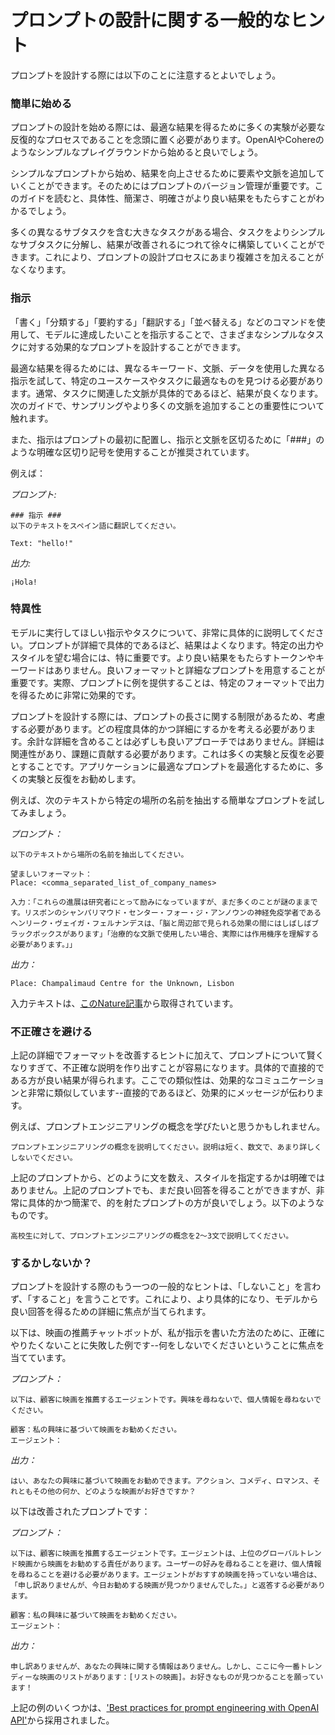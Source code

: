 # プロンプトの設計に関する一般的なヒント

プロンプトを設計する際には以下のことに注意するとよいでしょう。

### 簡単に始める
プロンプトの設計を始める際には、最適な結果を得るために多くの実験が必要な反復的なプロセスであることを念頭に置く必要があります。OpenAIやCohereのようなシンプルなプレイグラウンドから始めると良いでしょう。

シンプルなプロンプトから始め、結果を向上させるために要素や文脈を追加していくことができます。そのためにはプロンプトのバージョン管理が重要です。このガイドを読むと、具体性、簡潔さ、明確さがより良い結果をもたらすことがわかるでしょう。

多くの異なるサブタスクを含む大きなタスクがある場合、タスクをよりシンプルなサブタスクに分解し、結果が改善されるにつれて徐々に構築していくことができます。これにより、プロンプトの設計プロセスにあまり複雑さを加えることがなくなります。

### 指示
「書く」「分類する」「要約する」「翻訳する」「並べ替える」などのコマンドを使用して、モデルに達成したいことを指示することで、さまざまなシンプルなタスクに対する効果的なプロンプトを設計することができます。

最適な結果を得るためには、異なるキーワード、文脈、データを使用した異なる指示を試して、特定のユースケースやタスクに最適なものを見つける必要があります。通常、タスクに関連した文脈が具体的であるほど、結果が良くなります。次のガイドで、サンプリングやより多くの文脈を追加することの重要性について触れます。

また、指示はプロンプトの最初に配置し、指示と文脈を区切るために「###」のような明確な区切り記号を使用することが推奨されています。

例えば：

*プロンプト:*
```
### 指示 ###
以下のテキストをスペイン語に翻訳してください。

Text: "hello!"
```

*出力:*
```
¡Hola!
```
### 特異性
モデルに実行してほしい指示やタスクについて、非常に具体的に説明してください。プロンプトが詳細で具体的であるほど、結果はよくなります。特定の出力やスタイルを望む場合には、特に重要です。より良い結果をもたらすトークンやキーワードはありません。良いフォーマットと詳細なプロンプトを用意することが重要です。実際、プロンプトに例を提供することは、特定のフォーマットで出力を得るために非常に効果的です。

プロンプトを設計する際には、プロンプトの長さに関する制限があるため、考慮する必要があります。どの程度具体的かつ詳細にするかを考える必要があります。余計な詳細を含めることは必ずしも良いアプローチではありません。詳細は関連性があり、課題に貢献する必要があります。これは多くの実験と反復を必要とすることです。アプリケーションに最適なプロンプトを最適化するために、多くの実験と反復をお勧めします。

例えば、次のテキストから特定の場所の名前を抽出する簡単なプロンプトを試してみましょう。

*プロンプト：*
```
以下のテキストから場所の名前を抽出してください。

望ましいフォーマット：
Place: <comma_separated_list_of_company_names>

入力：「これらの進展は研究者にとって励みになっていますが、まだ多くのことが謎のままです。リスボンのシャンパリマウド・センター・フォー・ジ・アンノウンの神経免疫学者であるヘンリーク・ヴェイガ・フェルナンデスは、「脳と周辺部で見られる効果の間にはしばしばブラックボックスがあります」「治療的な文脈で使用したい場合、実際には作用機序を理解する必要があります。」」

```

*出力：*
```
Place: Champalimaud Centre for the Unknown, Lisbon
```

入力テキストは、[このNature記事](https://www.nature.com/articles/d41586-023-00509-z)から取得されています。

### 不正確さを避ける

上記の詳細でフォーマットを改善するヒントに加えて、プロンプトについて賢くなりすぎて、不正確な説明を作り出すことが容易になります。具体的で直接的である方が良い結果が得られます。ここでの類似性は、効果的なコミュニケーションと非常に類似しています--直接的であるほど、効果的にメッセージが伝わります。

例えば、プロンプトエンジニアリングの概念を学びたいと思うかもしれません。

```
プロンプトエンジニアリングの概念を説明してください。説明は短く、数文で、あまり詳しくしないでください。
```

上記のプロンプトから、どのように文を数え、スタイルを指定するかは明確ではありません。上記のプロンプトでも、まだ良い回答を得ることができますが、非常に具体的かつ簡潔で、的を射たプロンプトの方が良いでしょう。以下のようなものです。

```
高校生に対して、プロンプトエンジニアリングの概念を2〜3文で説明してください。
```

### するかしないか？
プロンプトを設計する際のもう一つの一般的なヒントは、「しないこと」を言わず、「すること」を言うことです。これにより、より具体的になり、モデルから良い回答を得るための詳細に焦点が当てられます。

以下は、映画の推薦チャットボットが、私が指示を書いた方法のために、正確にやりたくないことに失敗した例です--何をしないでくださいということに焦点を当てています。

*プロンプト：*
```
以下は、顧客に映画を推薦するエージェントです。興味を尋ねないで、個人情報を尋ねないでください。

顧客：私の興味に基づいて映画をお勧めください。
エージェント：
```

*出力：*
```
はい、あなたの興味に基づいて映画をお勧めできます。アクション、コメディ、ロマンス、それともその他の何か、どのような映画がお好きですか？
```

以下は改善されたプロンプトです：

*プロンプト：*
```
以下は、顧客に映画を推薦するエージェントです。エージェントは、上位のグローバルトレンド映画から映画をお勧めする責任があります。ユーザーの好みを尋ねることを避け、個人情報を尋ねることを避ける必要があります。エージェントがおすすめ映画を持っていない場合は、「申し訳ありませんが、今日お勧めする映画が見つかりませんでした。」と返答する必要があります。

顧客：私の興味に基づいて映画をお勧めください。
エージェント：
```

*出力：*
```
申し訳ありませんが、あなたの興味に関する情報はありません。しかし、ここに今一番トレンディーな映画のリストがあります：[リストの映画]。お好きなものが見つかることを願っています！
```

上記の例のいくつかは、['Best practices for prompt engineering with OpenAI API'](https://help.openai.com/en/articles/6654000-best-practices-for-prompt-engineering-with-openai-api)から採用されました。